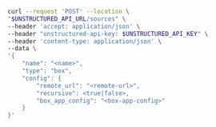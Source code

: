 ```bash curl
curl --request 'POST' --location \
"$UNSTRUCTURED_API_URL/sources" \
--header 'accept: application/json' \
--header "unstructured-api-key: $UNSTRUCTURED_API_KEY" \
--header 'content-type: application/json' \
--data \
'{
    "name": "<name>",
    "type": "box",
    "config": {
        "remote_url": "<remote-url>",
        "recursive": <true|false>,
        "box_app_config": "<box-app-config>"
    }
}'
```